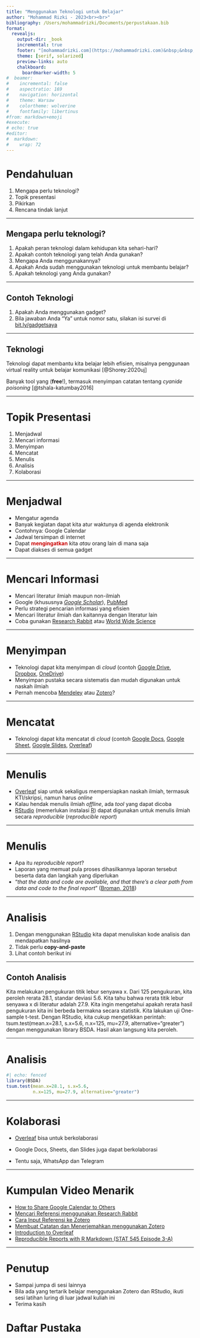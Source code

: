 ```yaml
---
title: "Menggunakan Teknologi untuk Belajar"
author: "Mohammad Rizki - 2023<br><br>"
bibliography: /Users/mohammadrizki/Documents/perpustakaan.bib
format: 
  revealjs:
    output-dir: _book
    incremental: true
    footer: "[mohammadrizki.com](https://mohammadrizki.com)&nbsp;&nbsp;&nbsp;"
    theme: [serif, solarized]
    preview-links: auto
    chalkboard: 
      boardmarker-width: 5
#  beamer:
#    incremental: false
#    aspectratio: 169
#    navigation: horizontal
#    theme: Warsaw
#    colortheme: wolverine
#    fontfamily: libertinus
#from: markdown+emoji
#execute:
# echo: true
#editor: 
#  markdown: 
#    wrap: 72
---
```


# Pendahuluan

1.  Mengapa perlu teknologi?
2.  Topik presentasi
3.  Pikirkan
4.  Rencana tindak lanjut

------------------------------------------------------------------------

## Mengapa perlu teknologi?

1.  Apakah peran teknologi dalam kehidupan kita sehari-hari?
2.  Apakah contoh teknologi yang telah Anda gunakan?
3.  Mengapa Anda menggunakannya?
4.  Apakah Anda sudah menggunakan teknologi untuk membantu belajar?
5.  Apakah teknologi yang Anda gunakan?

------------------------------------------------------------------------

## Contoh Teknologi

1.  Apakah Anda menggunakan gadget?
2.  Bila jawaban Anda "Ya" untuk nomor satu, silakan isi survei di [bit.ly/gadgetsaya](https://bit.ly/gadgetsaya)

------------------------------------------------------------------------

## Teknologi

Teknologi dapat membantu kita belajar lebih efisien, misalnya penggunaan virtual reality untuk belajar komunikasi [@Shorey:2020uj]

Banyak tool yang ([**free**]{style="#cc0000"}!), termasuk menyimpan catatan tentang *cyanide poisoning* [@tshala-katumbay2016]

------------------------------------------------------------------------

# Topik Presentasi

1.  Menjadwal
2.  Mencari informasi
3.  Menyimpan
4.  Mencatat
5.  Menulis
6.  Analisis
7.  Kolaborasi

------------------------------------------------------------------------

# Menjadwal

-   Mengatur agenda
-   Banyak kegiatan dapat kita atur waktunya di agenda elektronik
-   Contohnya: Google Calendar
-   Jadwal tersimpan di internet
-   Dapat [**mengingatkan**]{style="color:#cc0000"} kita *atau* orang lain di mana saja
-   Dapat diakses di semua gadget

------------------------------------------------------------------------

# Mencari Informasi

-   Mencari literatur ilmiah maupun non-ilmiah
-   Google (khususnya [*Google Scholar*](https://scholar.google.com "Google Scholar")), [PubMed](https://pubmed.ncbi.nlm.gov)
-   Perlu strategi pencarian informasi yang efisien
-   Mencari literatur ilmiah dan kaitannya dengan literatur lain
-   Coba gunakan [Research Rabbit](https://researchrabbit.ai) atau [World Wide Science](https://worldwidescience.org)

------------------------------------------------------------------------

# Menyimpan

-   Teknologi dapat kita menyimpan di *cloud* (contoh [Google Drive](https://drive.google.com), [Dropbox](https://www.dropbox.com), [OneDrive](https://onedrive.live.com))
-   Menyimpan pustaka secara sistematis dan mudah digunakan untuk naskah ilmiah
-   Pernah mencoba [Mendeley](https://www.mendeley.com) atau [Zotero](https://www.zotero.org)?

------------------------------------------------------------------------

# Mencatat

-   Teknologi dapat kita mencatat di *cloud* (contoh [Google Docs](https://docs.google.com), [Google Sheet](https://sheets.google.com), [Google Slides](https://slides.google.com), [Overleaf](https://www.overleaf.com))

------------------------------------------------------------------------

# Menulis

-   [Overleaf](https://www.overleaf.com) siap untuk sekaligus mempersiapkan naskah ilmiah, termasuk KTI/skripsi, namun harus *online*
-   Kalau hendak menulis ilmiah *offline*, ada *tool* yang dapat dicoba
-   [RStudio](https://www.rstudio.com) (memerlukan instalasi [R](https://www.r-project.org)) dapat digunakan untuk menulis ilmiah secara *reproducible* (*reproducible report*)

------------------------------------------------------------------------

# Menulis

-   Apa itu *reproducible report*?
-   Laporan yang memuat pula proses dihasilkannya laporan tersebut beserta data dan langkah yang diperlukan
-   "*that the data and code are available, and that there's a clear path from data and code to the final report*" ([Broman, 2018](https://kbroman.org/Tools4RR/assets/lectures/03_knitr_Rmd_withnotes.pdf))

------------------------------------------------------------------------

# Analisis

1.  Dengan menggunakan [RStudio](http://www.rstudio.org) kita dapat menuliskan kode analisis dan mendapatkan hasilnya
2.  Tidak perlu **copy-and-paste**
3.  Lihat contoh berikut ini

------------------------------------------------------------------------

## Contoh Analisis

Kita melakukan pengukuran titik lebur senyawa x. Dari 125 pengukuran, kita peroleh rerata 28.1, standar deviasi 5.6. Kita tahu bahwa rerata titik lebur senyawa x di literatur adalah 27.9. Kita ingin mengetahui apakah rerata hasil pengukuran kita ini berbeda bermakna secara statistik. Kita lakukan uji One-sample t-test. Dengan RStudio, kita cukup mengetikkan perintah: tsum.test(mean.x=28.1, s.x=5.6, n.x=125, mu=27.9, alternative="greater") dengan menggunakan library BSDA. Hasil akan langsung kita peroleh.

------------------------------------------------------------------------

# Analisis

```r
#| echo: fenced
library(BSDA)
tsum.test(mean.x=28.1, s.x=5.6, 
          n.x=125, mu=27.9, alternative="greater")
```

------------------------------------------------------------------------

# Kolaborasi

-   [Overleaf](https://www.overleaf.com) bisa untuk berkolaborasi

-   Google Docs, Sheets, dan Slides juga dapat berkolaborasi

-   Tentu saja, WhatsApp dan Telegram

------------------------------------------------------------------------

# Kumpulan Video Menarik

-   [How to Share Google Calendar to Others](https://www.youtube.com/watch?v=Dy9i2KTfmxw)
-   [Mencari Referensi menggunakan Research Rabbit](https://www.youtube.com/watch?v=8evbEb-eQXw)
-   [Cara Input Referensi ke Zotero](https://www.youtube.com/watch?v=VN3w4k-NgPw)
-   [Membuat Catatan dan Menerjemahkan menggunakan Zotero](https://www.youtube.com/watch?v=I_kaecEoJcU)
-   [Introduction to Overleaf](https://www.youtube.com/watch?v=g8Ejj0T0yG4)
-   [Reproducible Reports with R Markdown (STAT 545 Episode 3-A)](https://www.youtube.com/watch?v=ZzDSkBgt9xQ)

------------------------------------------------------------------------

# Penutup

-   Sampai jumpa di sesi lainnya
-   Bila ada yang tertarik belajar menggunakan Zotero dan RStudio, ikuti sesi latihan luring di luar jadwal kuliah ini
-   Terima kasih

# Daftar Pustaka

::: {#refs}
:::
